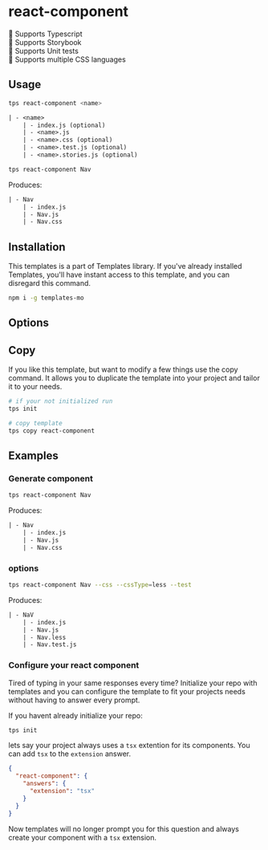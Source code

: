 
# react-component

<div class="row" style={{ fontSize: 20 }}>
  <div class="col col--6">🎉 Supports Typescript</div>
  <div class="col col--6">📗 Supports Storybook</div>
  <div class="col col--6">🧪 Supports Unit tests</div>
  <div class="col col--6">💅 Supports multiple CSS languages</div>
</div>

## Usage

```bash title="Usage"
tps react-component <name>
```

```txt title="Creates"
| - <name>
	| - index.js (optional)
	| - <name>.js
	| - <name>.css (optional)
	| - <name>.test.js (optional)
	| - <name>.stories.js (optional)
```

<Example>

```bash
tps react-component Nav
```

Produces:

```txt
| - Nav
	| - index.js
	| - Nav.js
	| - Nav.css
```

</Example>

## Installation

This templates is a part of Templates library. If you've already installed
Templates, you'll have instant access to this template, and you can disregard
this command.

```bash
npm i -g templates-mo
```

## Options

<TemplateOptions template="react-component" type="js" />

## Copy

If you like this template, but want to modify a few things use the copy command.
It allows you to duplicate the template into your project and tailor it to your
needs.

```bash
# if your not initialized run
tps init

# copy template
tps copy react-component
```

## Examples

### Generate component

```bash
tps react-component Nav
```

Produces:

```txt
| - Nav
	| - index.js
	| - Nav.js
	| - Nav.css
```

### options

```bash
tps react-component Nav --css --cssType=less --test
```

Produces:

```txt
| - NaV
	| - index.js
	| - Nav.js
	| - Nav.less
	| - Nav.test.js
```

### Configure your react component

Tired of typing in your same responses every time? Initialize your repo with
templates and you can configure the template to fit your projects needs without
having to answer every prompt.

If you havent already initialize your repo:

```bash
tps init
```

lets say your project always uses a `tsx` extention for its components. You can
add `tsx` to the `extension` answer.

```json title=".tps/.tpsrc"
{
  "react-component": {
    "answers": {
      "extension": "tsx"
    }
  }
}
```

Now templates will no longer prompt you for this question and always create your
component with a `tsx` extension.
